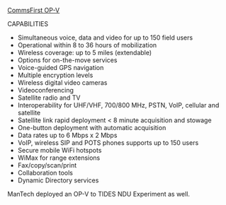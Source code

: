 [http://www.commsfirst.com/operational_vehicles.asp CommsFirst OP-V]


CAPABILITIES
*Simultaneous voice, data and video for up to 150 field users
*Operational within 8 to 36 hours of mobilization
*Wireless coverage: up to 5 miles (extendable)
*Options for on-the-move services
*Voice-guided GPS navigation
*Multiple encryption levels
*Wireless digital video cameras
*Videoconferencing
*Satellite radio and TV
*Interoperability for UHF/VHF, 700/800 MHz, PSTN, VoIP, cellular and satellite
*Satellite link rapid deployment < 8 minute acquisition and stowage
*One-button deployment with automatic acquisition
*Data rates up to 6 Mbps x 2 Mbps
*VoIP, wireless SIP and POTS phones supports up to 150 users
*Secure mobile WiFi hotspots
*WiMax for range extensions
*Fax/copy/scan/print
*Collaboration tools
*Dynamic Directory services


ManTech deployed an OP-V to TIDES NDU Experiment as well.
{{catneeded}}